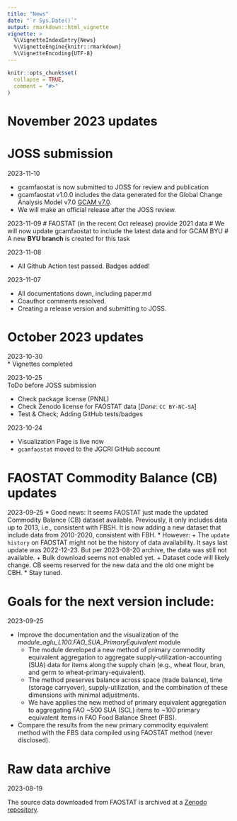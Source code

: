 ```yaml
---
title: "News"
date: "`r Sys.Date()`"
output: rmarkdown::html_vignette
vignette: >
  %\VignetteIndexEntry{News}
  %\VignetteEngine{knitr::rmarkdown}
  %\VignetteEncoding{UTF-8}
---
```


```r
knitr::opts_chunk$set(
  collapse = TRUE,
  comment = "#>"
)
```

# November 2023 updates

# **JOSS submission**
2023-11-10

* gcamfaostat is now submitted to JOSS for review and publication
* gcamfaostat v1.0.0 includes the data generated for the Global Change Analysis Model v7.0 [GCAM v7.0](https://github.com/JGCRI/gcam-core/releases/tag/gcam-v7.0). 
* We will make an official release after the JOSS review.

2023-11-09
# FAOSTAT (in the recent Oct release) provide 2021 data
# We will now update gcamfaostat to include the latest data and for GCAM BYU
# A new **BYU branch** is created for this task

2023-11-08

* All Github Action test passed. Badges added!

2023-11-07

* All documentations down, including paper.md
* Coauthor comments resolved.
* Creating a release version and submitting to JOSS. 

# October 2023 updates
2023-10-30  
* Vignettes completed

2023-10-25   
ToDo before JOSS submission  

* Check package license (PNNL)
* Check Zenodo license for FAOSTAT data [*Done*: `CC BY-NC-SA`]
* Test & Check; Adding GitHub tests/badges 

2023-10-24   

* Visualization Page is live now
* `gcamfaostat` moved to the JGCRI GitHub account

# FAOSTAT Commodity Balance (CB) updates
2023-09-25 
* Good news: It seems FAOSTAT just made the updated Commodity Balance (CB) dataset available. Previously, it only includes data up to 2013, i.e., consistent with FBSH. It is now adding a new dataset that include data from 2010-2020, consistent with FBH.
* However: 
  + The `update history` on FAOSTAT might not be the history of data availability. It says last update was 2022-12-23. But per 2023-08-20 archive, the data was still not available.
  + Bulk download seems not enabled yet.
  + Dataset code will likely change. CB seems reserved for the new data and the old one might be CBH. 
* Stay tuned.

# Goals for the next version include:
2023-09-25  

* Improve the documentation and the visualization of the *module_aglu_L100.FAO_SUA_PrimaryEquivalent* module
  + The module developed a new method of primary commodity equivalent aggregation to aggregate supply-utilization-accounting (SUA) data for items along the supply chain (e.g., wheat flour, bran, and germ to wheat-primary-equivalent). 
  + The method preserves balance across space (trade balance), time (storage carryover), supply-utilization, and the combination of these dimensions with minimal adjustments. 
  + We have applies the new method of primary equivalent aggregation to aggregating FAO ~500 SUA (SCL) items to ~100 primary equivalent items in FAO Food Balance Sheet (FBS).
* Compare the results from the new primary commodity equivalent method with the FBS data compiled using FAOSTAT method (never disclosed).


# **Raw data archive**
2023-08-19  

The source data downloaded from FAOSTAT is archived at a [Zenodo repository]( https://zenodo.org/deposit/8260225).

